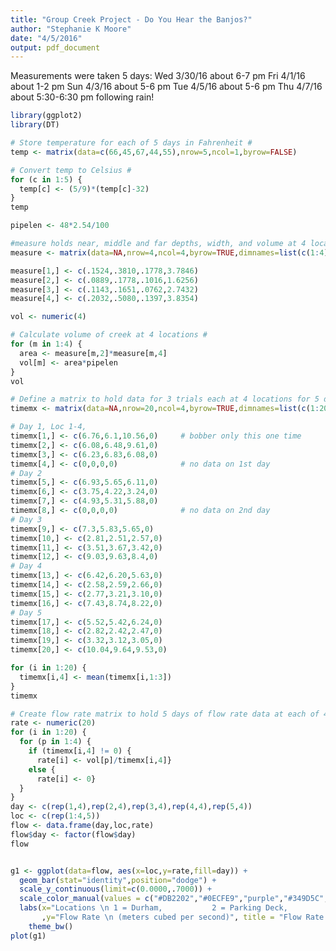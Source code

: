 ```yaml
---
title: "Group Creek Project - Do You Hear the Banjos?"
author: "Stephanie K Moore"
date: "4/5/2016"
output: pdf_document
---
```

Measurements were taken 5 days:
Wed 3/30/16 about 6-7 pm
Fri 4/1/16 about 1-2 pm
Sun 4/3/16 about 5-6 pm
Tue 4/5/16 about 5-6 pm
Thu 4/7/16 about 5:30-6:30 pm following rain!

```r
library(ggplot2)
library(DT)

# Store temperature for each of 5 days in Fahrenheit #
temp <- matrix(data=c(66,45,67,44,55),nrow=5,ncol=1,byrow=FALSE)

# Convert temp to Celsius #
for (c in 1:5) {
  temp[c] <- (5/9)*(temp[c]-32)
}
temp 

pipelen <- 48*2.54/100

#measure holds near, middle and far depths, width, and volume at 4 locations in meters #
measure <- matrix(data=NA,nrow=4,ncol=4,byrow=TRUE,dimnames=list(c(1:4),c("Near Depth","Mid-Depth","Far Depth","Width"))) 

measure[1,] <- c(.1524,.3810,.1778,3.7846) 
measure[2,] <- c(.0889,.1778,.1016,1.6256) 
measure[3,] <- c(.1143,.1651,.0762,2.7432) 
measure[4,] <- c(.2032,.5080,.1397,3.8354) 

vol <- numeric(4)

# Calculate volume of creek at 4 locations #
for (m in 1:4) {
  area <- measure[m,2]*measure[m,4]
  vol[m] <- area*pipelen
}
vol

# Define a matrix to hold data for 3 trials each at 4 locations for 5 days #
timemx <- matrix(data=NA,nrow=20,ncol=4,byrow=TRUE,dimnames=list(c(1:20),c("Trial 1","Trial 2","Trial 3","Mean Sec")))

# Day 1, Loc 1-4,
timemx[1,] <- c(6.76,6.1,10.56,0)     # bobber only this one time
timemx[2,] <- c(6.08,6.48,9.61,0)
timemx[3,] <- c(6.23,6.83,6.08,0)
timemx[4,] <- c(0,0,0,0)              # no data on 1st day
# Day 2
timemx[5,] <- c(6.93,5.65,6.11,0)
timemx[6,] <- c(3.75,4.22,3.24,0)
timemx[7,] <- c(4.93,5.31,5.88,0)
timemx[8,] <- c(0,0,0,0)              # no data on 2nd day
# Day 3
timemx[9,] <- c(7.3,5.83,5.65,0)
timemx[10,] <- c(2.81,2.51,2.57,0)
timemx[11,] <- c(3.51,3.67,3.42,0)
timemx[12,] <- c(9.03,9.63,8.4,0)    
# Day 4
timemx[13,] <- c(6.42,6.20,5.63,0)
timemx[14,] <- c(2.58,2.59,2.66,0)
timemx[15,] <- c(2.77,3.21,3.10,0)
timemx[16,] <- c(7.43,8.74,8.22,0)
# Day 5
timemx[17,] <- c(5.52,5.42,6.24,0)
timemx[18,] <- c(2.82,2.42,2.47,0)
timemx[19,] <- c(3.32,3.12,3.05,0)
timemx[20,] <- c(10.04,9.64,9.53,0) 

for (i in 1:20) {
  timemx[i,4] <- mean(timemx[i,1:3])
}
timemx
```

```r
# Create flow rate matrix to hold 5 days of flow rate data at each of 4 locations #
rate <- numeric(20)
for (i in 1:20) {
  for (p in 1:4) {
    if (timemx[i,4] != 0) {
      rate[i] <- vol[p]/timemx[i,4]}
    else {
      rate[i] <- 0}
  }
}
day <- c(rep(1,4),rep(2,4),rep(3,4),rep(4,4),rep(5,4))
loc <- c(rep(1:4,5))
flow <- data.frame(day,loc,rate)
flow$day <- factor(flow$day)
flow
```

```r

```


```r
g1 <- ggplot(data=flow, aes(x=loc,y=rate,fill=day)) +
  geom_bar(stat="identity",position="dodge") +
  scale_y_continuous(limit=c(0.0000,.7000)) + 
  scale_color_manual(values = c("#DB2202","#0ECFE9","purple","#349D5C","orange")) +
  labs(x="Locations \n 1 = Durham,           2 = Parking Deck,           3 = Walker,           4 = Depot"
       ,y="Flow Rate \n (meters cubed per second)", title = "Flow Rate by Location") +
    theme_bw()
plot(g1) 

```
